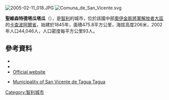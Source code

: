 [[Image:2005-02-11_018.JPG|right]]
[[Image:Comuna_de_San_Vicente.svg|right]]

{{Coord|34|26|22|S|71|4|34|W|display=title}}

'''聖維森特德塔瓜塔瓜'''（{{lang-es|San Vicente de Tagua Tagua}}），是[[智利|智利]]的城市，位於該國中部[[奧伊金斯將軍解放者大區|奧伊金斯將軍解放者大區]]的[[卡查波阿爾省|卡查波阿爾省]]，始建於1845年，面積475.8平方公里，海拔高度206米，2002年人口44,046人，人口密度每平方公里93人。

==參考資料==
*{{cite web |url=http://www.msanvicente.cl |title=Municipality of San Vicente de Tagua Tagua |accessdate=5 September 2010 |language=es |archive-url=https://web.archive.org/web/20110707011622/http://www.msanvicente.cl/ |archive-date=2011-07-07 |dead-url=yes }}
*{{Cite web |url= http://www.ine.cl/canales/chile_estadistico/censos_poblacion_vivienda/censo_pobl_vivi.php |title= National Statistics Institute |accessdate= 3 December 2010 |language= es |archive-date= 2018-12-25 |archive-url= https://web.archive.org/web/20181225074911/http://www.ine.cl/error-404?aspxerrorpath=%2Fcanales%2Fchile_estadistico%2Fcensos_poblacion_vivienda%2Fcenso_pobl_vivi.php |dead-url= no }}
*[https://web.archive.org/web/20110707011622/http://www.msanvicente.cl/ Official website] {{es icon}}
* {{es icon}} [https://web.archive.org/web/20110707011622/http://www.msanvicente.cl/ Municipality of San Vicente de Tagua Tagua]

{{Chile-geo-stub}}
[[Category:智利城市|Category:智利城市]]